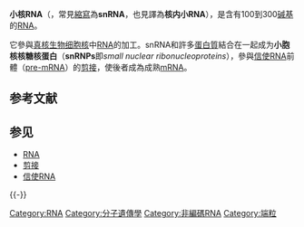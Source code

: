 {{Unreferenced |time=2020-12-09T06:56:12+00:00 }}

'''小核RNA'''（{{lang-en|'''small nuclear RNA'''}}，常見[[縮寫|縮寫]]為'''snRNA'''，也見譯為'''核内小RNA'''），是含有100到300[[碱基|碱基]]的[[RNA|RNA]]。

它參與[[真核生物|真核生物]][[细胞核|细胞核]]中[[RNA|RNA]]的加工。snRNA和許多[[蛋白質|蛋白質]]結合在一起成为'''小胞核核糖核蛋白'''（'''snRNPs'''即''small nuclear ribonucleoproteins''），參與[[信使RNA|信使RNA]]前體（[[前信使RNA|pre-mRNA]]）的[[剪接_(遺傳學)|剪接]]，使後者成為成熟[[mRNA|mRNA]]。

== 参考文献 ==
{{Reflist}}

== 参见 ==
{{Portal box|分子与细胞生物学|遗传学}}
* [[RNA|RNA]]
* [[剪接_(遺傳學)|剪接]]
* [[信使RNA|信使RNA]]

{{-}}
{{RNA}}
{{核酸}}
{{Post transcriptional modification}}

[[Category:RNA|Category:RNA]]
[[Category:分子遺傳學|Category:分子遺傳學]]
[[Category:非編碼RNA|Category:非編碼RNA]]
[[Category:端粒|Category:端粒]]
